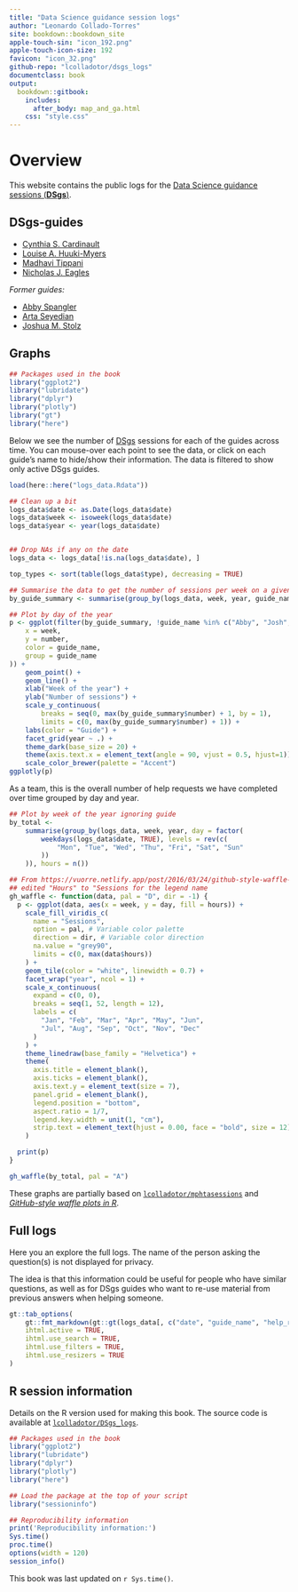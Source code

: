 ```yaml
---
title: "Data Science guidance session logs"
author: "Leonardo Collado-Torres"
site: bookdown::bookdown_site
apple-touch-sin: "icon_192.png"
apple-touch-icon-size: 192
favicon: "icon_32.png"
github-repo: "lcolladotor/dsgs_logs"
documentclass: book
output:
  bookdown::gitbook:
    includes:
      after_body: map_and_ga.html
    css: "style.css"
---
```


# Overview {-}

This website contains the public logs for the [Data Science guidance sessions (**DSgs**)](https://lcolladotor.github.io/bioc_team_ds/data-science-guidance-sessions.html).

## DSgs-guides {-}

* [Cynthia S. Cardinault](https://github.com/cyntsc)
* [Louise A. Huuki-Myers](https://github.com/lahuuki)
* [Madhavi Tippani](https://github.com/madhavitippani)
* [Nicholas J. Eagles](https://github.com/Nick-Eagles)

_Former guides:_

* [Abby Spangler](https://github.com/abspangler13)
* [Arta Seyedian](https://github.com/aseyedia)
* [Joshua M. Stolz](https://github.com/joshstolz)

## Graphs {-}

```r
## Packages used in the book
library("ggplot2")
library("lubridate")
library("dplyr")
library("plotly")
library("gt")
library("here")
```


Below we see the number of [DSgs](https://lcolladotor.github.io/bioc_team_ds/data-science-guidance-sessions.html) sessions for each of the guides across time. You can mouse-over each point to see the data, or click on each guide's name to hide/show their information. The data is filtered to show only active DSgs guides.

```r
load(here::here("logs_data.Rdata"))

## Clean up a bit
logs_data$date <- as.Date(logs_data$date)
logs_data$week <- isoweek(logs_data$date)
logs_data$year <- year(logs_data$date)


## Drop NAs if any on the date
logs_data <- logs_data[!is.na(logs_data$date), ]

top_types <- sort(table(logs_data$type), decreasing = TRUE)

## Summarise the data to get the number of sessions per week on a given year
by_guide_summary <- summarise(group_by(logs_data, week, year, guide_name), "number"=n())

## Plot by day of the year
p <- ggplot(filter(by_guide_summary, !guide_name %in% c("Abby", "Josh", "Arta", "Ryan", "Hedia")) , aes(
    x = week,
    y = number,
    color = guide_name,
    group = guide_name
)) +
    geom_point() +
    geom_line() +
    xlab("Week of the year") +
    ylab("Number of sessions") +
    scale_y_continuous(
        breaks = seq(0, max(by_guide_summary$number) + 1, by = 1),
        limits = c(0, max(by_guide_summary$number) + 1)) +
    labs(color = "Guide") +
    facet_grid(year ~ .) +
    theme_dark(base_size = 20) +
    theme(axis.text.x = element_text(angle = 90, vjust = 0.5, hjust=1)) +
    scale_color_brewer(palette = "Accent")
ggplotly(p)
```

As a team, this is the overall number of help requests we have completed over time grouped by day and year.

```r
## Plot by week of the year ignoring guide
by_total <-
    summarise(group_by(logs_data, week, year, day = factor(
        weekdays(logs_data$date, TRUE), levels = rev(c(
            "Mon", "Tue", "Wed", "Thu", "Fri", "Sat", "Sun"
        ))
    )), hours = n())

## From https://vuorre.netlify.app/post/2016/03/24/github-style-waffle-plots-in-r/
## edited "Hours" to "Sessions for the legend name
gh_waffle <- function(data, pal = "D", dir = -1) {
  p <- ggplot(data, aes(x = week, y = day, fill = hours)) +
    scale_fill_viridis_c(
      name = "Sessions",
      option = pal, # Variable color palette
      direction = dir, # Variable color direction
      na.value = "grey90",
      limits = c(0, max(data$hours))
    ) +
    geom_tile(color = "white", linewidth = 0.7) +
    facet_wrap("year", ncol = 1) +
    scale_x_continuous(
      expand = c(0, 0),
      breaks = seq(1, 52, length = 12),
      labels = c(
        "Jan", "Feb", "Mar", "Apr", "May", "Jun",
        "Jul", "Aug", "Sep", "Oct", "Nov", "Dec"
      )
    ) +
    theme_linedraw(base_family = "Helvetica") +
    theme(
      axis.title = element_blank(),
      axis.ticks = element_blank(), 
      axis.text.y = element_text(size = 7),
      panel.grid = element_blank(),
      legend.position = "bottom",
      aspect.ratio = 1/7,
      legend.key.width = unit(1, "cm"),
      strip.text = element_text(hjust = 0.00, face = "bold", size = 12)
    )

  print(p)
}

gh_waffle(by_total, pal = "A")

```

These graphs are partially based on [`lcolladotor/mphtasessions`](https://github.com/lcolladotor/mphtasessions/blob/gh-pages/index.Rmd) and [_GitHub-style waffle plots in R_](https://vuorre.netlify.app/post/2016/03/24/github-style-waffle-plots-in-r/).

## Full logs

Here you an explore the full logs. The name of the person asking the question(s) is not displayed for privacy.

The idea is that this information could be useful for people who have similar questions, as well as for DSgs guides who want to re-use material from previous answers when helping someone.

```r
gt::tab_options(
    gt::fmt_markdown(gt::gt(logs_data[, c("date", "guide_name", "help_request", "public_notes")]), columns = c("help_request", "public_notes")),
    ihtml.active = TRUE,
    ihtml.use_search = TRUE,
    ihtml.use_filters = TRUE,
    ihtml.use_resizers = TRUE
)
```



## R session information {-}

Details on the R version used for making this book. The source code is available at [`lcolladotor/DSgs_logs`](https://github.com/lcolladotor/DSgs_logs).

```r
## Packages used in the book
library("ggplot2")
library("lubridate")
library("dplyr")
library("plotly")
library("here")

## Load the package at the top of your script
library("sessioninfo")

## Reproducibility information
print('Reproducibility information:')
Sys.time()
proc.time()
options(width = 120)
session_info()
```

This book was last updated on `r Sys.time()`.
